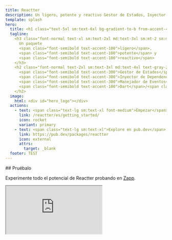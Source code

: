 ```yaml
---
title: Reactter
description: Un ligero, potente y reactivo Gestor de Estados, Inyector de Dependencia y Manejador de Eventos para Dart/Flutter.
template: splash
hero:
  title: <h1 class="text-5xl sm:text-6xl bg-gradient-to-b from-accent-400 to-accent-300 md:bg-gradient-to-l md:from-accent-300 md:to-accent-400 bg-clip-text text-transparent">Reactter</h1>
  tagline:
    <h3 class="font-normal text-xl sm:text-2xl md:text-3xl sm:mt-2 sm:mb-1 text-gray-200">
      Un paquete
      <span class="font-semibold text-accent-100">ligero</span>,
      <span class="font-semibold text-accent-100">potente</span> y
      <span class="font-semibold text-accent-100">reactivo</span>
    </h3>
    <h2 class="font-normal text-2xl sm:text-3xl md:text-4xl text-gray-200">
      <span class="font-semibold text-accent-300">Gestor de Estados</span>,
      <span class="font-semibold text-accent-300">Inyector de Dependencias</span> y
      <span class="font-semibold text-accent-300">Manejador de Eventos</span> para
      <span class="font-semibold text-accent-100">Dart</span>/<span class="font-semibold text-accent-100">Flutter</span>.
    </h2>
  image:
    html: <div id="hero_logo"></div>
  actions:
    - text: <span class="text-lg sm:text-xl font-medium">Empezar</span>
      link: /reactter/es/getting_started/
      icon: rocket
      variant: primary
    - text: <span class="text-lg sm:text-xl">Explore en pub.dev</span>
      link: https://pub.dev/packages/reactter
      icon: external
      attrs:
        target: _blank
  footer: TEST
---
```



<div class="flex flex-col items-start justify-start">
  ## Pruébalo
  <p class="text-lg sm:text-xl">Experimente todo el potencial de Reactter probando en <a href="https://zapp.run/pub/flutter_reactter" target="_blank">Zapp</a>.</p>
  <iframe
    class="!hidden sm:!block rounded-2xl w-full !h-[600px] border shadow-2xl border-accent-700/[0.5] shadow-accent-700/[.5] bg-accent-950/[.5] hover:boder-accent-700 hover:shadow-accent-700 hover:bg-accent-950 ease-in-out duration-300"
    src="https://zapp.run/edit/zn9806bin990?theme=dark&lazy=false&file=lib/examples/1_counter/counter_page.dart"
  />
  <iframe
    class="!block sm:!hidden rounded-2xl w-full !h-[600px] border shadow-2xl border-accent-700/[0.5] shadow-accent-700/[.5] bg-accent-950/[.5] hover:boder-accent-700 hover:shadow-accent-700 hover:bg-accent-950 ease-in-out duration-300"
    src="https://zapp.run/edit/zn9806bin990?theme=dark&lazy=true&file=lib/examples/1_counter/counter_page.dart"
  />
</div>

## Características
<div>
  <CardGrid stagger>
    <Card title="Reactividad granular" icon="mdi:creation">
      Reacciona a los cambios al más mínimo nivel de granularidad, proporcionando un control preciso y capacidad de respuesta en tu aplicación.
      Saber más sobre [Control de Renderizado](/reactter/es/core_concepts/rendering_control).
    </Card>
    <Card title="Ligero" icon="mdi:telegram">
      Reactter es superligero, lo que garantiza un rendimiento eficiente sin dependencias externas.
    </Card>
    <Card title="Altamente reutilizable" icon="mdi:json">
      Comparta estados y lógica en su aplicación mediante [Inyección de Dependencias](/reactter/es/core_concepts/dependency_injection) y [Hooks Personalizados](/reactter/es/core_concepts/hooks/#custom-hook).
    </Card>
    <Card title="Fácil de usar" icon="mdi:star">
      Sólo unas pocas líneas de código para empezar.
      Sin generación de código ni configuraciones complejas.
    </Card>
    <Card title="100% Dart" icon="dart">
      Soporta servidor Dart, Dart JS (HTML), Flutter (Web, Móvil y Escritorio), etc.
      ¡Reactter se puede utilizar en cualquier proyecto Dart!
      Compatible con las últimas versiones de Dart/Flutter.
    </Card>
    <Card title="Totalmente testeable" icon="mdi:code-tags-check">
      Pruebe sus estados y lógica fácilmente. Reactter cumple con el 100% de cobertura en pruebas.
      <div class="flex">
        [![Codecov](https://img.shields.io/codecov/c/github/2devs-team/reactter?logo=codecov)](https://app.codecov.io/gh/2devs-team/reactter)
      </div>
    </Card>
    <Card title="No Boilerplate" icon="mdi:code-tags">
      Reduzca significativamente el código y simplifique su aplicación.
    </Card>
  </CardGrid>

</div>